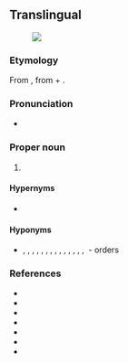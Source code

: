 ==Translingual==
[[File:Menidia beryllina.jpeg|thumb|{{taxlink|Menidia beryllina|species|noshow=1}}]]

===Etymology===
From {{der|mul|NL.|-}}, from {{der|mul|grc|ἄκανθα||spine}} + {{m|grc|πτερύγιον||wing, fin}}.

===Pronunciation===
* {{a|US}} {{IPA|/æˌkænˌθɑp.təˈɹɪd͡ʒ.i.aɪ/|/æˌkənˌθɑp.təˈɹɪd͡ʒ.i.aɪ/|lang=mul}}

===Proper noun===
{{taxoninfl}}

# {{taxon|superorder|subclass|Teleostei|[[fish]]es having some of the [[ray]]s of the [[dorsal]], [[ventral]], and [[anal]] [[fin]]s [[unarticulated]] and [[spinelike]], as the [[perch]]}}

====Hypernyms====
* {{sense|superorder}} {{Teleostei Hypernyms}}

====Hyponyms====
* {{sense|superorder}} {{ll|mul|Atheriniformes}}, {{ll|mul|Beloniformes}}, {{ll|mul|Beryciformes}}, {{ll|mul|Cetomimiformes}}, {{ll|mul|Cyprinodontiformes}}, {{ll|mul|Gasterosteiformes}}, {{ll|mul|Mugiliformes}}, {{ll|mul|Perciformes}}, {{ll|mul|Pleuronectiformes}}, {{ll|mul|Scorpaeniformes}}, {{ll|mul|Stephanoberyciformes}}, {{ll|mul|Synbranchiformes}}, {{ll|mul|Syngnathiformes}}, {{ll|mul|Tetraodontiformes}}, {{ll|mul|Zeiformes}}&nbsp;- orders

===References===
* {{pedia}}
* {{specieslite}}
* {{comcatlite}}
* {{R:ITIS|166082}}
* {{R:TOL|Acanthopterygii}}
* {{R:EOL|8228}}
* {{R:NCBI|32455}}